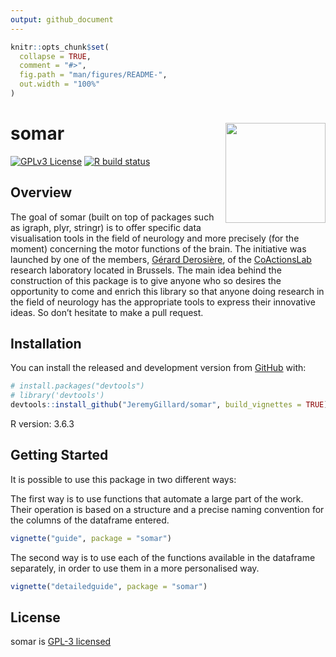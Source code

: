 ```yaml
---
output: github_document
---
```


<!-- README.md is generated from README.Rmd. Please edit that file -->

```r
knitr::opts_chunk$set(
  collapse = TRUE,
  comment = "#>",
  fig.path = "man/figures/README-",
  out.width = "100%"
)
```

# somar <img src="./man/figures/logo.png" align="right" width="160" />

<!-- badges: start -->
[![GPLv3 License](https://img.shields.io/badge/License-GPL%20v3-yellow.svg)](https://opensource.org/licenses/)
[![R build status](https://github.com/JeremyGillard/somar/workflows/R-CMD-check/badge.svg)](https://github.com/JeremyGillard/somar/actions)
<!-- Coverage badge -->
<!-- Version/Release badge -->
<!-- badges: end -->

## Overview

The goal of somar (built on top of packages such as igraph, plyr, stringr) is to offer specific data visualisation tools in the field of neurology and more precisely (for the moment) concerning the motor functions of the brain. The initiative was launched by one of the members, <a href="http://coactionslab.com/people/102-top-menu/people/current-members/168-gerard-derosiere" target="_blank">Gérard Derosière</a>, of the <a href="http://coactionslab.com/" target="_blank">CoActionsLab<a/> research laboratory located in Brussels. The main idea behind the construction of this package is to give anyone who so desires the opportunity to come and enrich this library so that anyone doing research in the field of neurology has the appropriate tools to express their innovative ideas. So don't hesitate to make a pull request.

## Installation

You can install the released and development version from [GitHub](https://github.com/) with:

``` r
# install.packages("devtools")
# library('devtools')
devtools::install_github("JeremyGillard/somar", build_vignettes = TRUE)
```

R version: 3.6.3

## Getting Started

It is possible to use this package in two different ways:

The first way is to use functions that automate a large part of the work. Their operation is based on a structure and a precise naming convention for the columns of the dataframe entered.

``` r
vignette("guide", package = "somar")
```

The second way is to use each of the functions available in the dataframe separately, in order to use them in a more personalised way.

``` r
vignette("detailedguide", package = "somar")
```

## License

somar is <a href="./LICENSE">GPL-3 licensed</a>
